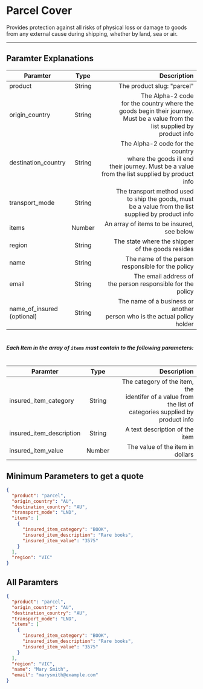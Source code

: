 # Parcel Cover
Provides protection against all risks of physical loss or damage to goods from any external cause during shipping, whether by land, sea or air.

<hr />

## Paramter Explanations

| Paramter   		| Type   |                      Description                                       |
|-----------------|:------:|-----------------------------------------------------------------------:|
| product 				| String | The product slug: "parcel" 																					|
| origin_country 						| String | The Alpha-2 code <br />for the country where the <br />goods begin their journey. <br />Must be a value from the <br />list supplied by <br />product info 												|
| destination_country | String | The Alpha-2 code for the country <br />where the goods ill end <br /> their journey. Must be a value <br /> from the list supplied by product info 																|
| transport_mode 	| String | The transport method used <br /> to ship the goods, must <br /> be a value from the list <br/> supplied by product info 	|
| items 				| Number | An array of items to be insured, see below																	|
| region 					| String | The state where the shipper <br/> of the goods resides                                     |
| name 						| String | The name of the person <br/> responsible for the policy                      |
| email 					| String | 	The email address of <br/> the person responsible for the policy             |
| name_of_insured <br />(optional)	 					| String | 	The name of a business or another <br/> person who is the actual policy holder             |
#
#
##### Each Item in the array of `items` must contain to the following parameters:
#

| Paramter   		| Type   |                      Description                                       |
|-----------------|:------:|-----------------------------------------------------------------------:|
| insured_item_category |  String | The category of the item, the <br/> identifer of a value from the list of <br/> categories supplied by product info |
| insured_item_description |    String   |   A text description of the item |
| insured_item_value	 | Number |    The value of the item in dollars |



## Minimum Parameters to get a quote

```json
{
  "product": "parcel",
  "origin_country": "AU",
  "destination_country": "AU",
  "transport_mode": "LND",
  "items": [
    {
      "insured_item_category": "BOOK",
      "insured_item_description": "Rare books",
      "insured_item_value": "3575"
    }
  ],
  "region": "VIC"
}

```

## All Paramters
```json
{
  "product": "parcel",
  "origin_country": "AU",
  "destination_country": "AU",
  "transport_mode": "LND",
  "items": [
    {
      "insured_item_category": "BOOK",
      "insured_item_description": "Rare books",
      "insured_item_value": "3575"
    }
  ],
  "region": "VIC",
  "name": "Mary Smith",
  "email": "marysmith@example.com"
}
```
